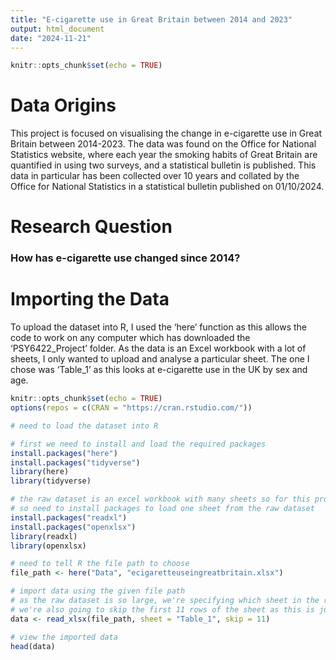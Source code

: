 ```yaml
---
title: "E-cigarette use in Great Britain between 2014 and 2023"
output: html_document
date: "2024-11-21"
---
```


```r
knitr::opts_chunk$set(echo = TRUE)
```
# Data Origins
This project is focused on visualising the change in e-cigarette use in Great Britain between 2014-2023. The data was found on the Office for National Statistics website, where each year the smoking habits of Great Britain are quantified in using two surveys, and a statistical bulletin is published. This data in particular has been collected over 10 years and collated by the Office for National Statistics in a statistical bulletin published on 01/10/2024.

# Research Question
### How has e-cigarette use changed since 2014?

# Importing the Data
To upload the dataset into R, I used the 'here' function as this allows the code to work on any computer which has downloaded the 'PSY6422_Project' folder. 
As the data is an Excel workbook with a lot of sheets, I only wanted to upload and analyse a particular sheet. The one I chose was 'Table_1' as this looks at e-cigarette use in the UK by sex and age. 
```r
knitr::opts_chunk$set(echo = TRUE)
options(repos = c(CRAN = "https://cran.rstudio.com/"))
```

```r
# need to load the dataset into R

# first we need to install and load the required packages
install.packages("here")
install.packages("tidyverse")
library(here)
library(tidyverse)

# the raw dataset is an excel workbook with many sheets so for this project we're specifying one sheet to upload into R
# so need to install packages to load one sheet from the raw dataset
install.packages("readxl") 
install.packages("openxlsx")
library(readxl)
library(openxlsx)

# need to tell R the file path to choose
file_path <- here("Data", "ecigaretteuseingreatbritain.xlsx")

# import data using the given file path
# as the raw dataset is so large, we're specifying which sheet in the raw dataset to use
# we're also going to skip the first 11 rows of the sheet as this is just information about the table
data <- read_xlsx(file_path, sheet = "Table_1", skip = 11)

# view the imported data
head(data)

```
